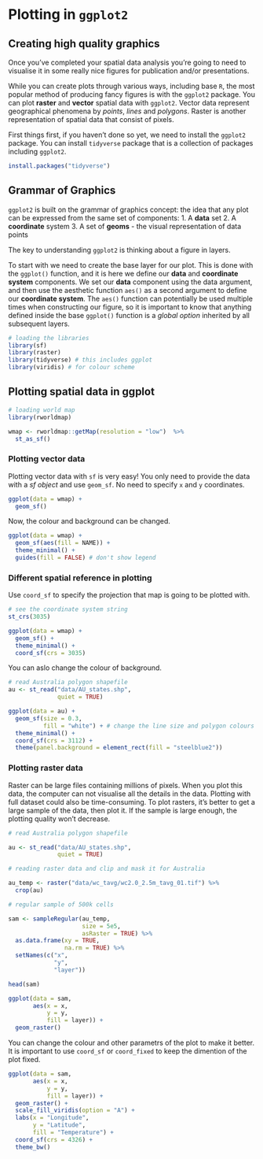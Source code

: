 # Plotting in `ggplot2`

## Creating high quality graphics

Once you’ve completed your spatial data analysis you’re going to need to visualise it in some really nice figures for publication and/or presentations.   

While you can create plots through various ways, including base `R`, the most popular method of producing fancy figures is with the `ggplot2` package. You can plot **raster** and **vector** spatial data with `ggplot2`. Vector data represent geographical phenomena by *points*, *lines* and *polygons*. Raster is another representation of spatial data that consist of pixels.   

First things first, if you haven’t done so yet, we need to install the `ggplot2` package. You can install `tidyverse` package that is a collection of packages including `ggplot2`.

```r
install.packages("tidyverse")
```

## Grammar of Graphics

`ggplot2` is built on the grammar of graphics concept: the idea that any plot can be expressed from the same set of components:
  1. A **data** set
  2. A **coordinate** system
  3. A set of **geoms** - the visual representation of data points

The key to understanding `ggplot2` is thinking about a figure in layers.

To start with we need to create the base layer for our plot. This is done with the `ggplot()` function, and it is here we define our **data** and **coordinate system** components. We set our **data** component using the data argument, and then use the aesthetic function `aes()` as a second argument to define our **coordinate system**. The `aes()` function can potentially be used multiple times when constructing our figure, so it is important to know that anything defined inside the base `ggplot()` function is a *global option* inherited by all subsequent layers.

```r
# loading the libraries
library(sf)
library(raster)
library(tidyverse) # this includes ggplot
library(viridis) # for colour scheme
```

## Plotting spatial data in ggplot

```r
# loading world map
library(rworldmap)

wmap <- rworldmap::getMap(resolution = "low")  %>%
  st_as_sf()
```

### Plotting vector data

Plotting vector data with `sf` is very easy! You only need to provide the data with a *sf object* and use `geom_sf`. No need to specify `x` and `y` coordinates.

```r
ggplot(data = wmap) +
  geom_sf()
```

Now, the colour and background can be changed.

```r
ggplot(data = wmap) +
  geom_sf(aes(fill = NAME)) +
  theme_minimal() +
  guides(fill = FALSE) # don't show legend
```

### Different spatial reference in plotting

Use `coord_sf` to specify the projection that map is going to be plotted with.

```r
# see the coordinate system string
st_crs(3035)

ggplot(data = wmap) +
  geom_sf() +
  theme_minimal() +
  coord_sf(crs = 3035)
```

You can aslo change the colour of background.

```r
# read Australia polygon shapefile
au <- st_read("data/AU_states.shp", 
              quiet = TRUE)

ggplot(data = au) +
  geom_sf(size = 0.3, 
          fill = "white") + # change the line size and polygon colours
  theme_minimal() +
  coord_sf(crs = 3112) + 
  theme(panel.background = element_rect(fill = "steelblue2"))
```

### Plotting raster data

Raster can be large files containing millions of pixels. When you plot this data, the computer can not visualise all the details in the data. Plotting with full dataset could also be time-consuming. To plot rasters, it's better to get a large sample of the data, then plot it. If the sample is large enough, the plotting quality won't decrease.

```r
# read Australia polygon shapefile

au <- st_read("data/AU_states.shp", 
              quiet = TRUE)

# reading raster data and clip and mask it for Australia

au_temp <- raster("data/wc_tavg/wc2.0_2.5m_tavg_01.tif") %>% 
  crop(au)

# regular sample of 500k cells

sam <- sampleRegular(au_temp, 
                     size = 5e5, 
                     asRaster = TRUE) %>% 
  as.data.frame(xy = TRUE, 
                na.rm = TRUE) %>% 
  setNames(c("x", 
             "y", 
             "layer"))

head(sam)

ggplot(data = sam, 
       aes(x = x, 
           y = y, 
           fill = layer)) +
  geom_raster()
```

You can change the colour and other parametrs of the plot to make it better. It is important to use `coord_sf` or `coord_fixed` to keep the dimention of the plot fixed.

```r
ggplot(data = sam, 
       aes(x = x, 
           y = y, 
           fill = layer)) +
  geom_raster() +
  scale_fill_viridis(option = "A") +
  labs(x = "Longitude", 
       y = "Latitude", 
       fill = "Temperature") +
  coord_sf(crs = 4326) +
  theme_bw()
```
